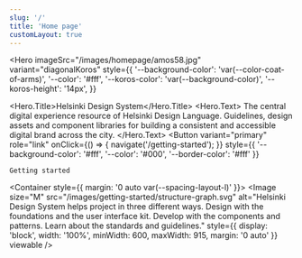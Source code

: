 ```yaml
---
slug: '/'
title: 'Home page'
customLayout: true
---
```



<Hero
  imageSrc="/images/homepage/amos58.jpg"
  variant="diagonalKoros"
  style={{
    '--background-color': 'var(--color-coat-of-arms)',
    '--color': '#fff',
    '--koros-color': 'var(--background-color)',
    '--koros-height': '14px',
  }}
>
  <Hero.Title>Helsinki Design System</Hero.Title>
  <Hero.Text>
    The central digital experience resource of Helsinki Design Language. Guidelines, design assets and component
    libraries for building a consistent and accessible digital brand across the city.
  </Hero.Text>
  <Button
    variant="primary"
    role="link"
    onClick={() => {
      navigate('/getting-started');
    }}
    style={{ '--background-color': '#fff', '--color': '#000', '--border-color': '#fff' }}
  >
    Getting started
  </Button>
</Hero>

<Container style={{ margin: '0 auto var(--spacing-layout-l)' }}>
  <FrontPageLinksList />
  <Image
    size="M"
    src="/images/getting-started/structure-graph.svg"
    alt="Helsinki Design System helps project in three different ways. Design with the foundations and the user interface kit. Develop with the components and patterns. Learn about the standards and guidelines."
    style={{ display: 'block', width: '100%', minWidth: 600, maxWidth: 915, margin: '0 auto' }}
    viewable
  />
</Container>
